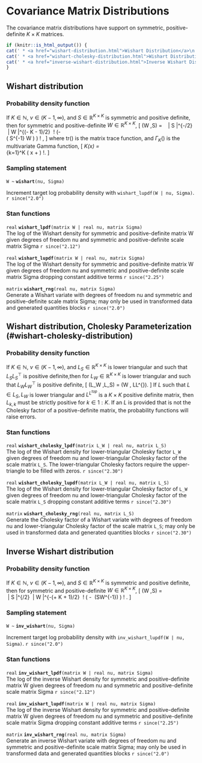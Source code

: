 # Covariance Matrix Distributions

The covariance matrix distributions have support on symmetric,
positive-definite $K \times K$ matrices.

```r
if (knitr::is_html_output()) {
cat(' * <a href="wishart-distribution.html">Wishart Distribution</a>\n')
cat(' * <a href="wishart-cholesky-distribution.html">Wishart Distribution, Cholesky Parameterization</a>\n')
cat(' * <a href="inverse-wishart-distribution.html">Inverse Wishart Distribution</a>\n')
}
```

## Wishart distribution

### Probability density function

If $K \in \mathbb{N}$, $\nu \in (K-1,\infty)$, and $S \in
\mathbb{R}^{K \times K}$ is symmetric and positive definite, then for
symmetric and positive-definite $W \in \mathbb{R}^{K \times K}$, \[
\text{Wishart}(W \mid \nu,S) = \frac{1}{2^{\nu K / 2}} \ \frac{1}{\Gamma_K
\! \left( \frac{\nu}{2} \right)} \ \left| S \right|^{-\nu/2} \ \left|
W \right|^{(\nu - K - 1)/2} \ \exp \! \left(- \frac{1}{2} \
\text{tr}\left( S^{-1} W \right) \right) \! , \] where $\text{tr}()$
is the matrix trace function, and $\Gamma_K()$ is the multivariate
Gamma function, \[ \Gamma_K(x) = \frac{1}{\pi^{K(K-1)/4}} \
\prod_{k=1}^K \Gamma \left( x + \frac{1 - k}{2} \right) \!. \]

### Sampling statement

`W ~ ` **`wishart`**`(nu, Sigma)`

Increment target log probability density with `wishart_lupdf(W | nu, Sigma)`.
`r since("2.0")`
<!-- real; wishart ~; -->
\index{{\tt \bfseries wishart }!sampling statement|hyperpage}

### Stan functions

<!-- real; wishart_lpdf; (matrix W | real nu, matrix Sigma); -->
\index{{\tt \bfseries wishart\_lpdf }!{\tt (matrix W \textbar\ real nu, matrix Sigma): real}|hyperpage}

`real` **`wishart_lpdf`**`(matrix W | real nu, matrix Sigma)`<br>\newline
The log of the Wishart density for symmetric and positive-definite
matrix W given degrees of freedom nu and symmetric and
positive-definite scale matrix Sigma
`r since("2.12")`

<!-- real; wishart_lupdf; (matrix W | real nu, matrix Sigma); -->
\index{{\tt \bfseries wishart\_lupdf }!{\tt (matrix W \textbar\ real nu, matrix Sigma): real}|hyperpage}

`real` **`wishart_lupdf`**`(matrix W | real nu, matrix Sigma)`<br>\newline
The log of the Wishart density for symmetric and positive-definite
matrix W given degrees of freedom nu and symmetric and
positive-definite scale matrix Sigma dropping constant additive terms
`r since("2.25")`

<!-- matrix; wishart_rng; (real nu, matrix Sigma); -->
\index{{\tt \bfseries wishart\_rng }!{\tt (real nu, matrix Sigma): matrix}|hyperpage}

`matrix` **`wishart_rng`**`(real nu, matrix Sigma)`<br>\newline
Generate a Wishart variate with degrees of freedom nu and symmetric
and positive-definite scale matrix Sigma; may only be used in
transformed data and generated quantities blocks
`r since("2.0")`

## Wishart distribution, Cholesky Parameterization (#wishart-cholesky-distribution)

### Probability density function

If $K \in \mathbb{N}$, $\nu \in (K-1, \infty)$, and $L_S \in
\mathbb{R}^{K \times K}$ is lower triangular and such that $L_S L_S^{\top}$
is positive definite,then for
$L_W \in \mathbb{R}^{K \times K}$ is lower triangular and such that $L_WL_W^{\top}$
is positive definite, \[
\text{WishartCholesky}(L_W \mid \nu,L_S) =
\text{Wishart}(W \mid \mu, LL^{\top}). \] If $L$ such that $L \in {L_S, L_W}$  is lower triangular and
$L^L^{top}$ is a $K \times K$ positive definite matrix, then $L_{k, k}$
must be strictly positive for $k \in 1{:}K$. If an $L$ is provided
that is not the Cholesky factor of a positive-definite matrix, the
probability functions will raise errors.

### Stan functions

<!-- real; wishart_cholesky_lpdf; (matrix L_W | real nu, matrix L_S); -->
\index{{\tt \bfseries wishart\_cholesky\_lpdf }!{\tt (matrix L_W \textbar\ real nu, matrix L_S): real}|hyperpage}

`real` **`wishart_cholesky_lpdf`**`(matrix L_W | real nu, matrix L_S)`<br>\newline
The log of the Wishart density for lower-triangular Cholesky factor `L_W` 
given degrees of freedom nu and lower-triangular Cholesky factor of the
scale matrix `L_S`. The lower-triangular Cholesky factors require
the upper-triangle to be filled with zeros.
`r since("2.30")`

<!-- real; wishart_cholesky_lupdf; (matrix L_W | real nu, matrix L_S); -->
\index{{\tt \bfseries wishart\_lupdf }!{\tt (matrix W \textbar\ real nu, matrix Sigma): real}|hyperpage}

`real` **`wishart_cholesky_lupdf`**`(matrix L_W | real nu, matrix L_S)`<br>\newline
The log of the Wishart density for lower-triangular Cholesky factor of `L_W`
given degrees of freedom nu and lower-triangular Cholesky factor of the
scale matrix `L_S` dropping constant additive terms
`r since("2.30")`

<!-- matrix; wishart_cholesky_rng; (real nu, matrix L_S); -->
\index{{\tt \bfseries wishart\_rng }!{\tt (real nu, matrix L_S): matrix}|hyperpage}

`matrix` **`wishart_cholesky_rng`**`(real nu, matrix L_S)`<br>\newline
Generate the Cholesky factor of a Wishart variate with degrees of freedom nu and 
lower-triangular Cholesky factor of the scale matrix `L_S`; may only be used in
transformed data and generated quantities blocks
`r since("2.30")`

## Inverse Wishart distribution

### Probability density function

If $K \in \mathbb{N}$, $\nu \in (K-1,\infty)$, and $S \in
\mathbb{R}^{K \times   K}$ is symmetric and positive definite, then
for symmetric and positive-definite $W \in \mathbb{R}^{K \times K}$,
\[ \text{InvWishart}(W \mid \nu,S) = \frac{1}{2^{\nu K / 2}} \
\frac{1}{\Gamma_K \! \left( \frac{\nu}{2} \right)} \ \left| S
\right|^{\nu/2} \ \left| W \right|^{-(\nu + K + 1)/2} \ \exp \! \left(
- \frac{1}{2} \ \text{tr}(SW^{-1}) \right) \! . \]

### Sampling statement

`W ~ ` **`inv_wishart`**`(nu, Sigma)`

Increment target log probability density with `inv_wishart_lupdf(W | nu, Sigma)`.
`r since("2.0")`
<!-- real; inv_wishart ~; -->
\index{{\tt \bfseries inv\_wishart }!sampling statement|hyperpage}

### Stan functions

<!-- real; inv_wishart_lpdf; (matrix W | real nu, matrix Sigma); -->
\index{{\tt \bfseries inv\_wishart\_lpdf }!{\tt (matrix W \textbar\ real nu, matrix Sigma): real}|hyperpage}

`real` **`inv_wishart_lpdf`**`(matrix W | real nu, matrix Sigma)`<br>\newline
The log of the inverse Wishart density for symmetric and
positive-definite matrix W given degrees of freedom nu and symmetric
and positive-definite scale matrix Sigma
`r since("2.12")`

<!-- real; inv_wishart_lupdf; (matrix W | real nu, matrix Sigma); -->
\index{{\tt \bfseries inv\_wishart\_lupdf }!{\tt (matrix W \textbar\ real nu, matrix Sigma): real}|hyperpage}

`real` **`inv_wishart_lupdf`**`(matrix W | real nu, matrix Sigma)`<br>\newline
The log of the inverse Wishart density for symmetric and
positive-definite matrix W given degrees of freedom nu and symmetric
and positive-definite scale matrix Sigma dropping constant additive terms
`r since("2.25")`

<!-- matrix; inv_wishart_rng; (real nu, matrix Sigma); -->
\index{{\tt \bfseries inv\_wishart\_rng }!{\tt (real nu, matrix Sigma): matrix}|hyperpage}

`matrix` **`inv_wishart_rng`**`(real nu, matrix Sigma)`<br>\newline
Generate an inverse Wishart variate with degrees of freedom nu and
symmetric and positive-definite scale matrix Sigma; may only be used
in transformed data and generated quantities blocks
`r since("2.0")`
